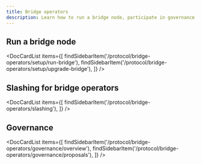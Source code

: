 ```yaml
---
title: Bridge operators
description: Learn how to run a bridge node, participate in governance, and more.
---
```



## Run a bridge node

<DocCardList items={[
    findSidebarItem('/protocol/bridge-operators/setup/run-bridge'),
    findSidebarItem('/protocol/bridge-operators/setup/upgrade-bridge'),
    ]} />

## Slashing for bridge operators

<DocCardList items={[
    findSidebarItem('/protocol/bridge-operators/slashing'),
    ]} />

## Governance

<DocCardList items={[
    findSidebarItem('/protocol/bridge-operators/governance/overview'),
    findSidebarItem('/protocol/bridge-operators/governance/proposals'),
    ]} />
